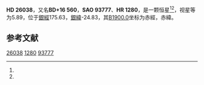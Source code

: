 {{Starbox begin
| name = HD 26038
}}
{{Starbox observe
| epoch = [[J2000.0|J2000.0]]
| constell = {{星座名待查}}<ref name=SIMBAD>{{cite web
 | url=http://simbad.u-strasbg.fr/simbad/sim-id?Ident=HR+1280
 | title =Pulsating variable Star
 | publisher=Centre de Données astronomiques de Strasbourg
 | work=SIMBAD
 | accessdate=2012-07-13}}</ref><ref name=DATA>{{cite web
 | url=http://vizier.u-strasbg.fr/viz-bin/VizieR-5?-out.add=.&-source=5050&-corr=PK=HR&-out.max=9999&HR=1280
 | title=VizieR Detailed Page
 | accessdate=2012-07-13
 | archive-date=2019-02-16
 | archive-url=https://web.archive.org/web/20190216104425/http://vizier.u-strasbg.fr/viz-bin/VizieR-5?-out.add=.&-source=5050&-corr=PK=HR&-out.max=9999&HR=1280
 | dead-url=no
 }}</ref>
| 星官 = 
| ra = {{RA|4|7|59.4}}<ref name=SIMBAD /><ref name=DATA />
| dec = {{DEC|+17|20|23}}<ref name=SIMBAD /><ref name=DATA />
| appmag_v = 5.89<ref name=SIMBAD /><ref name=DATA />
}}
{{Starbox character
| class = K5IIIb<ref name=SIMBAD /><ref name=DATA />
| b-v = 1.5<ref name=SIMBAD /><ref name=DATA />
| u-b = <ref name=SIMBAD /><ref name=DATA />
| r-i = <ref name=SIMBAD /><ref name=DATA />
| variable = 
}}
{{Starbox astrometry
| radial_v = 
| prop_mo_ra = -31
| parallax = 0.006
| p_error =
}}
{{Starbox catalog
| names =BD+16 560，[[SAO星表|SAO]] 93777，[[HD星表|HD]] 26038，[[HR星表|HR]] 1280}}
{{Starbox reference |Simbad=HR+1280}}
{{Starbox end}}

'''HD 26038'''，又名'''BD+16 560'''，'''SAO 93777'''、'''HR 1280'''，是一颗恒星<ref name=SIMBAD /><ref name=DATA />，视星等为5.89，位于[[銀道座標系|銀經]]175.63，[[銀道座標系|銀緯]]-24.83，其[[B1900.0|B1900.0]]坐标为赤經{{RA|4|2|15.7}}，赤緯{{DEC|+17|-24.83|21}}。

== 参考文献 ==
{{reflist}}

{{star-stub}}

[[Category:HD和HDE天體|26038]]
[[Category:HR天體|1280]]
[[Category:SAO天體|93777]]